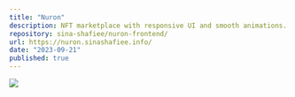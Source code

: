 ```yaml
---
title: "Nuron"
description: NFT marketplace with responsive UI and smooth animations.
repository: sina-shafiee/nuron-frontend/
url: https://nuron.sinashafiee.info/
date: "2023-09-21"
published: true
---
```


[![](https://res.cloudinary.com/dijymotik/image/upload/v1754821468/home-page_tkjl6y.webp)](https://nuron.sinashafiee.info/)
